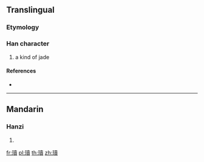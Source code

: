 {{character info/new}}
==Translingual==

===Etymology===
{{Han compound|玉|賣|c1=s|c2=p|t1=jade|ls=psc}}

===Han character===
{{Han char|rn=96|rad=玉|as=15|sn=19|four=|canj=MGGWC}}

# a kind of jade

====References====
* {{Han ref|kx=0744.280|dkj=21320|dj=1153.110|hdz=21144.110|uh=74C4|ud=29892}}

----

==Mandarin==

===Hanzi===
{{cmn-hanzi|pin=[[dú]] ([[du2]])|wg=tu<sup>2</sup>}}

# {{defn|lang=cmn|sort=玉15}}

[[fr:瓄]]
[[pl:瓄]]
[[th:瓄]]
[[zh:瓄]]